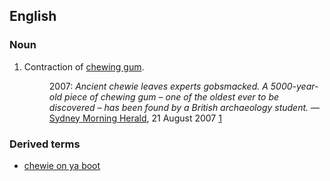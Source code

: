 ==English==
===Noun===
{{en-noun}}
# Contraction of [[chewing gum]].
#: 2007: ''Ancient chewie leaves experts gobsmacked.  A 5000-year-old piece of chewing gum &ndash; one of the oldest ever to be discovered &ndash; has been found by a British archaeology student.'' &mdash; [[w:Sydney Morning Herald|Sydney Morning Herald]], 21 August 2007 [http://www.smh.com.au/news/world/ancient-chewie-leaves-experts-gobsmacked/2007/08/20/1187462176038.html]
===Derived terms===
*[[chewie on ya boot]]
